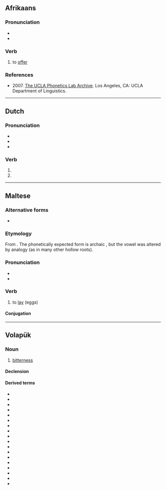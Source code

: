 ==Afrikaans==

===Pronunciation===
* {{IPA|af|[bit]}}
* {{audio|af|LL-Q14196 (afr)-Oesjaar-bied.wav|Audio}}

===Verb===
{{af-verb}}

# to [[offer]]

===References===
* 2007. [http://archive.phonetics.ucla.edu/ The UCLA Phonetics Lab Archive]. Los Angeles, CA: UCLA Department of Linguistics.

----

==Dutch==

===Pronunciation===
* {{audio|nl|Nl-bied.ogg|Audio}}
* {{rhymes|nl|it|s=1}}
* {{homophones|nl|beat|biedt|biet}}

===Verb===
{{head|nl|verb form}}

# {{nl-verb form of|p=1|n=sg|t=pres|m=ind|bieden}}
# {{nl-verb form of|m=imp|bieden}}

----

==Maltese==
{{mt-root|b-j-d}}

===Alternative forms===
* {{alter|mt|bad}}

===Etymology===
From {{inh|mt|ar|بَاضَ}}. The phonetically expected form is archaic {{m|mt|bad}}, but the vowel was altered by analogy (as in many other hollow roots).

===Pronunciation===
* {{IPA|mt|/bɪːt/}}
* {{rhymes|mt|ɪːt|s=1}}

===Verb===
{{mt-verb|jbid|mibjud||bidien}}

# to [[lay]] (eggs)
#: {{ux|mt|It-tiġieġa '''biedet''' tliet bajdiet.|t=The chicken '''laid''' three eggs.}}

====Conjugation====
{{mt-conj/I-hollow|b|d|ie|i}}

----

==Volapük==

===Noun===
{{vo-noun}}

# [[bitterness]]

====Declension====
{{vo-decl-noun}}

====Derived terms====
* {{l|vo|biedadrined}}
* {{l|vo|biedavat}}
* {{l|vo|biedäd}}
* {{l|vo|biedäl}}
* {{l|vo|biedälam}}
* {{l|vo|biedälik}}
* {{l|vo|biedälikön}}
* {{l|vo|biedälön}}
* {{l|vo|biedälükön}}
* {{l|vo|biedik}}
* {{l|vo|biedil}}
* {{l|vo|biedilik}}
* {{l|vo|biedin}}
* {{l|vo|biedön}}
* {{l|vo|biedükam}}
* {{l|vo|biedükön}}
* {{l|vo|laktukabiedin}}
* {{l|vo|stomägabiedäd}}